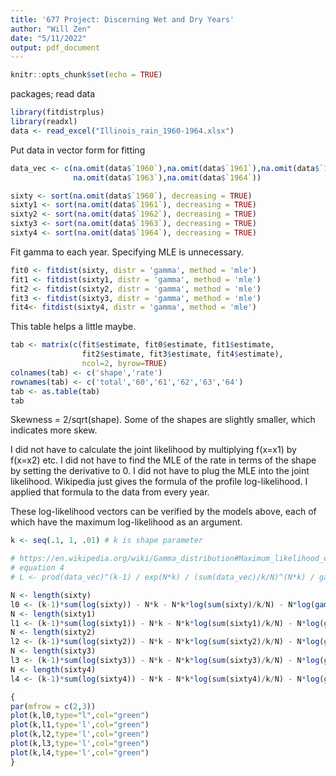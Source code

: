 ```yaml
---
title: '677 Project: Discerning Wet and Dry Years'
author: "Will Zen"
date: "5/11/2022"
output: pdf_document
---
```


```r
knitr::opts_chunk$set(echo = TRUE)
```

packages; read data
```r
library(fitdistrplus)
library(readxl)
data <- read_excel("Illinois_rain_1960-1964.xlsx")
```

Put data in vector form for fitting
```r
data_vec <- c(na.omit(data$`1960`),na.omit(data$`1961`),na.omit(data$`1962`),
              na.omit(data$`1963`),na.omit(data$`1964`))

sixty <- sort(na.omit(data$`1960`), decreasing = TRUE)
sixty1 <- sort(na.omit(data$`1961`), decreasing = TRUE)
sixty2 <- sort(na.omit(data$`1962`), decreasing = TRUE)
sixty3 <- sort(na.omit(data$`1963`), decreasing = TRUE)
sixty4 <- sort(na.omit(data$`1964`), decreasing = TRUE)
```

Fit gamma to each year. Specifying MLE is unnecessary.
```r
fit0 <- fitdist(sixty, distr = 'gamma', method = 'mle')
fit1 <- fitdist(sixty1, distr = 'gamma', method = 'mle')
fit2 <- fitdist(sixty2, distr = 'gamma', method = 'mle')
fit3 <- fitdist(sixty3, distr = 'gamma', method = 'mle')
fit4<- fitdist(sixty4, distr = 'gamma', method = 'mle')
```

This table helps a little maybe.
```r
tab <- matrix(c(fit$estimate, fit0$estimate, fit1$estimate, 
                fit2$estimate, fit3$estimate, fit4$estimate), 
                ncol=2, byrow=TRUE)
colnames(tab) <- c('shape','rate')
rownames(tab) <- c('total','60','61','62','63','64')
tab <- as.table(tab)
tab
```
Skewness = 2/sqrt(shape). Some of the shapes are slightly smaller, which indicates more skew.

I did not have to calculate the joint likelihood by multiplying f(x=x1) by f(x=x2) etc. I did not have to find the MLE of the rate in terms of the shape by setting the derivative to 0. I did not have to plug the MLE into the joint likelihood. Wikipedia just gives the formula of the profile log-likelihood. I applied that formula to the data from every year.

These log-likelihood vectors can be verified by the models above, each of which have the maximum log-likelihood as an argument.
```r
k <- seq(.1, 1, .01) # k is shape parameter

# https://en.wikipedia.org/wiki/Gamma_distribution#Maximum_likelihood_estimation
# equation 4
# L <- prod(data_vec)^(k-1) / exp(N*k) / (sum(data_vec)/k/N)^(N*k) / gamma(k)^N

N <- length(sixty)
l0 <- (k-1)*sum(log(sixty)) - N*k - N*k*log(sum(sixty)/k/N) - N*log(gamma(k))
N <- length(sixty1)
l1 <- (k-1)*sum(log(sixty1)) - N*k - N*k*log(sum(sixty1)/k/N) - N*log(gamma(k))
N <- length(sixty2)
l2 <- (k-1)*sum(log(sixty2)) - N*k - N*k*log(sum(sixty2)/k/N) - N*log(gamma(k))
N <- length(sixty3)
l3 <- (k-1)*sum(log(sixty3)) - N*k - N*k*log(sum(sixty3)/k/N) - N*log(gamma(k))
N <- length(sixty4)
l4 <- (k-1)*sum(log(sixty4)) - N*k - N*k*log(sum(sixty4)/k/N) - N*log(gamma(k))

{
par(mfrow = c(2,3))
plot(k,l0,type="l",col="green")
plot(k,l1,type='l',col="green")
plot(k,l2,type='l',col="green")
plot(k,l3,type='l',col="green")
plot(k,l4,type='l',col="green")
}
```

